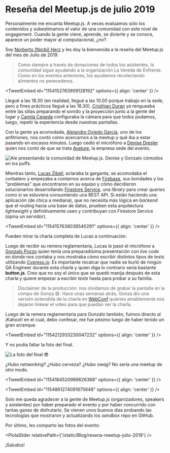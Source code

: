 

# Reseña del Meetup.js de julio 2019

Personalmente me encanta Meetup.js. A veces evaluamos sólo los contenidos y subestimamos el valor de una comunidad con este nivel de engagement. Cuando la gente viene, aprende, se divierte y se conoce, aparece un poder mayor al computacional, ¿no?.

Soy [Norberto (Norbi) Herz](http://twitter.com/nohorbee) y les doy la bienvenida a la reseña del Meetup.js del mes de Julio de 2019.

> Como siempre a través de donaciones de todos los asistentes, la comunidad sigue ayudando a la organización La Vereda de Enfrente. Como en los eventos anteriores, los ayudamos recolectando alimentos no perecederos.

<TweetEmbed id="1154152763909128192" options={{ align: 'center' }} />

Llegué a las 18.30 (en realidad, llegué a las 10.00 porque trabajo en la sede, pero a fines prácticos llegué a las 18.30). [Cristhian Duran](https://twitter.com/durancristhian) ya rengueaba entre las sillas preparando el sonido y la proyección junto a la gente del lugar y [Camila Cepeda](https://twitter.com/camilunghi) configuraba la cámara para que todos podamos, luego, repetir la experiencia desde nuestras pantallas.

Con la gente ya acomodada, [Alejandro Oviedo García](https://twitter.com/a0viedo), uno de los anfitriones, nos contó cómo acercarnos a la meetup y qué iba a estar pasando en escasos minutos. Luego cedió el micrófono a [Denise Dresler](https://twitter.com/denisedresler) quien nos contó de que se trata [Avature](https://www.avature.net/), la empresa sede del evento.

<Img
  src="/static/Blog/resena-meetup-julio-2019/meetupjs_jul19_14.jpg"
  alt="Ale presentando la comunidad de Meetup.js. Denise y Gonzalo cómodos en los puffs."
/>

Mientras tanto, [Lucas Zibell](https://github.com/LucasZibell), aclaraba la garganta, se acomodaba el corbatero y empezaba a contarnos acerca de [Firebase](https://firebase.google.com/), sus bondades y los "problemas" que encontraron en su equipo y cómo decidieron solucionarlos desarrollando [Firestore Service](https://github.com/Wolox/firestore-service), una _library_ para crear _queries_ como si se estuviera consumiendo una REST API. Si están haciendo una aplicación (de chica a mediana), que no necesita más lógica en _backend_ que el routing hacia una base de datos, prueben esta arquitectura _lightweight_ y definitivamente usen y contribuyan con Firestore Service (opina un servidor).

<TweetEmbed id="1154157638038540291" options={{ align: 'center' }} />

Pueden mirar la charla completa de Lucas a continuación:

<YouTube videoId="" containerClassName="video-wrapper" />

Luego de recibir su remera reglamentaria, Lucas le pasó el micrófono a [Gonzalo Pozzo](https://twitter.com/goncy) quien tenía una preparadísima presentación con _live code_ en donde nos contaba y nos mostraba cómo escribir distintos tipos de _tests_ utilizando [Cypress.io](https://www.cypress.io/). Es importante recalcar que nadie se burló de ningún QA Engineer durante esta charla y quien diga lo contrario sería bastante **button.js**. Creo que no soy el único que se quedó manija después de esta charla y quiere empezar a escribir _tests_ hasta para probar a su familia.

> Disclaimer de la producción: nos olvidamos de grabar la pantalla en la compu de Gonza 😅. Hace unas semanas atrás, Gonza dio una versión extendida de la charla en [WebConf](https://webconf.tech/) quienes amablemente nos dejaron linkear el video para que puedan ver la charla.

<YouTube videoId="zDbjKd8Ua_U" containerClassName="video-wrapper" />

Luego de la remera reglamentaria para Gonzalo también, fuimos directo al ¡Kahoot! en el cual, debo confesar, me fue pésimo luego de haber tenido un gran arranque.

<TweetEmbed id="1154212933230047232" options={{ align: 'center' }} />

Y no podía faltar la foto del final.

<Img src="/static/Blog/resena-meetup-julio-2019/meetupjs_jul19_9.jpg" alt="La foto del final 😎" />

¿Hubo _networking_? ¿Hubo cerveza? ¿Hubo _swag_? No sería una meetup de otro modo.

<TweetEmbed id="1154184520989626368" options={{ align: 'center' }} />

<TweetEmbed id="1154861274091675648" options={{ align: 'center' }} />

Solo me queda agradecer a la gente de Meetup.js (organizadores, speakers y asistentes) por haber preparado el evento y por haber concurrido con tantas ganas de disfrutarlo. Se vienen unos buenos días probando las tecnologías que mostraron y actualizando los _sandbox_ repo en GitHub.

Por último, les comparto las fotos del evento:

<PiolaSlider relativePath={'/static/Blog/resena-meetup-julio-2019'} />

¡Saludos!

<script async src="https://platform.twitter.com/widgets.js" charSet="utf-8" />
